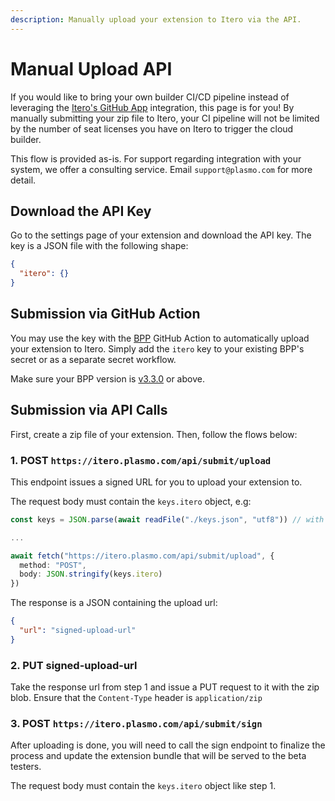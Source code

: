 ```yaml
---
description: Manually upload your extension to Itero via the API.
---
```



# Manual Upload API

If you would like to bring your own builder CI/CD pipeline instead of leveraging the [Itero's GitHub App](/itero/github) integration, this page is for you! By manually submitting your zip file to Itero, your CI pipeline will not be limited by the number of seat licenses you have on Itero to trigger the cloud builder.

<Callout emoji="🚨">

This flow is provided as-is. For support regarding integration with your system, we offer a consulting service. Email `support@plasmo.com` for more detail.

</Callout>

## Download the API Key

Go to the settings page of your extension and download the API key. The key is a JSON file with the following shape:

```json
{
  "itero": {}
}
```

## Submission via GitHub Action

You may use the key with the [BPP](/framework/workflows/submit) GitHub Action to automatically upload your extension to Itero. Simply add the `itero` key to your existing BPP's secret or as a separate secret workflow.

Make sure your BPP version is [v3.3.0](https://github.com/PlasmoHQ/bpp/releases/tag/v3.3.0) or above.

## Submission via API Calls

First, create a zip file of your extension. Then, follow the flows below:

### 1. POST `https://itero.plasmo.com/api/submit/upload`

This endpoint issues a signed URL for you to upload your extension to.

The request body must contain the `keys.itero` object, e.g:

```ts
const keys = JSON.parse(await readFile("./keys.json", "utf8")) // with keys.json being the file you downloaded from the settings page

...

await fetch("https://itero.plasmo.com/api/submit/upload", {
  method: "POST",
  body: JSON.stringify(keys.itero)
})
```

The response is a JSON containing the upload url:

```json
{
  "url": "signed-upload-url"
}
```

### 2. PUT signed-upload-url

Take the response url from step 1 and issue a PUT request to it with the zip blob. Ensure that the `Content-Type` header is `application/zip`

### 3. POST `https://itero.plasmo.com/api/submit/sign`

After uploading is done, you will need to call the sign endpoint to finalize the process and update the extension bundle that will be served to the beta testers.

The request body must contain the `keys.itero` object like step 1.
